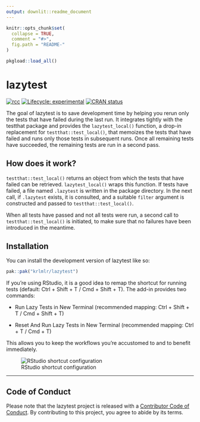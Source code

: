 ```yaml
---
output: downlit::readme_document
---
```


<!-- README.md is generated from README.Rmd. Please edit that file -->

```r
knitr::opts_chunk$set(
  collapse = TRUE,
  comment = "#>",
  fig.path = "README-"
)

pkgload::load_all()
```


# lazytest

<!-- badges: start -->
[![rcc](https://github.com/krlmlr/lazytest/actions/workflows/rcc.yaml/badge.svg)](https://github.com/krlmlr/lazytest/actions/workflows/rcc.yaml)
[![Lifecycle: experimental](https://img.shields.io/badge/lifecycle-experimental-orange.svg)](https://lifecycle.r-lib.org/articles/stages.html#experimental)
[![CRAN status](https://www.r-pkg.org/badges/version/lazytest)](https://CRAN.R-project.org/package=lazytest)
<!-- badges: end -->

The goal of lazytest is to save development time by helping you rerun only the tests that have failed during the last run.
It integrates tightly with the testthat package and provides the `lazytest_local()` function, a drop-in replacement for `testthat::test_local()`, that memoizes the tests that have failed and runs only those tests in subsequent runs.
Once all remaining tests have succeeded, the remaining tests are run in a second pass.


## How does it work?

`testthat::test_local()` returns an object from which the tests that have failed can be retrieved.
`lazytest_local()` wraps this function.
If tests have failed, a file named `.lazytest` is written in the package directory.
In the next call, if `.lazytest` exists, it is consulted, and a suitable `filter` argument is constructed and passed to `testthat::test_local()`.

When all tests have passed and not all tests were run, a second call to `testthat::test_local()` is initiated, to make sure that no failures have been introduced in the meantime.


## Installation

You can install the development version of lazytest like so:

``` r
pak::pak("krlmlr/lazytest")
```

If you're using RStudio, it is a good idea to remap the shortcut for running tests (default: Ctrl + Shift + T / Cmd + Shift + T).
The add-in provides two commands:

- Run Lazy Tests in New Terminal (recommended mapping: Ctrl + Shift + T / Cmd + Shift + T)

- Reset And Run Lazy Tests in New Terminal (recommended mapping: Ctrl + T / Cmd + T)

This allows you to keep the workflows you're accustomed to and to benefit immediately.

![RStudio shortcut configuration](https://github.com/krlmlr/lazytest/raw/main/readme/rstudio-kb.png)

---

## Code of Conduct

Please note that the lazytest project is released with a [Contributor Code of Conduct](https://contributor-covenant.org/version/2/1/CODE_OF_CONDUCT.html). By contributing to this project, you agree to abide by its terms.
